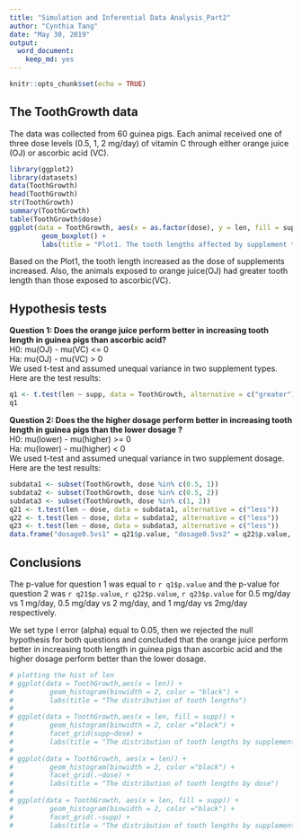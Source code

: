 ```yaml
---
title: "Simulation and Inferential Data Analysis_Part2"
author: "Cynthia Tang"
date: "May 30, 2019"
output:
  word_document:
    keep_md: yes
---
```


```r
knitr::opts_chunk$set(echo = TRUE)
```

## The ToothGrowth data

The data was collected from 60 guinea pigs. Each animal received one of three 
dose levels (0.5, 1, 2 mg/day) of vitamin C through either orange juice (OJ) or ascorbic acid (VC).
```r
library(ggplot2)
library(datasets)
data(ToothGrowth)
head(ToothGrowth)
str(ToothGrowth)
summary(ToothGrowth)
table(ToothGrowth$dose)
ggplot(data = ToothGrowth, aes(x = as.factor(dose), y = len, fill = supp)) +
        geom_boxplot() +
        labs(title = "Plot1. The tooth lengths affected by supplement types and dose")
```

Based on the Plot1, the tooth length increased as the dose of supplements increased.
Also, the animals exposed to orange juice(OJ) had greater tooth length than those exposed to ascorbic(VC).

## Hypothesis tests

**Question 1: Does the orange juice perform better in increasing tooth length in guinea pigs than ascorbic acid?**  
H0: mu(OJ) - mu(VC) <= 0   
Ha: mu(OJ) - mu(VC) > 0  
We used t-test and assumed unequal variance in two supplement types.  
Here are the test results:

```r
q1 <- t.test(len ~ supp, data = ToothGrowth, alternative = c("greater"))
q1
```
**Question 2: Does the the higher dosage perform better in increasing tooth length in guinea pigs than the lower dosage ?**  
H0: mu(lower) - mu(higher) >= 0  
Ha: mu(lower) - mu(higher) < 0   
We used t-test and assumed unequal variance in two supplement dosage.  
Here are the test results:

```r
subdata1 <- subset(ToothGrowth, dose %in% c(0.5, 1))
subdata2 <- subset(ToothGrowth, dose %in% c(0.5, 2))
subdata3 <- subset(ToothGrowth, dose %in% c(1, 2))
q21 <- t.test(len ~ dose, data = subdata1, alternative = c("less"))
q22 <- t.test(len ~ dose, data = subdata2, alternative = c("less"))
q23 <- t.test(len ~ dose, data = subdata3, alternative = c("less"))
data.frame("dosage0.5vs1" = q21$p.value, "dosage0.5vs2" = q22$p.value, "dosage1vs2" = q23$p.value)
```

## Conclusions

The p-value for question 1 was equal to `r q1$p.value` and the p-value for question 2 was
`r q21$p.value`, `r q22$p.value`, `r q23$p.value` for 0.5 mg/day vs 1 mg/day, 0.5 mg/day vs 2 mg/day, and 1 mg/day vs 2mg/day respectively. 

We set type I error (alpha) equal to 0.05, then we rejected the null hypothesis for both
questions and concluded that the orange juice perform better in increasing tooth length in guinea pigs than ascorbic acid and the higher dosage perform better than the lower dosage.

```r
# plotting the hist of len
# ggplot(data = ToothGrowth,aes(x = len)) +
#         geom_histogram(binwidth = 2, color = "black") +
#         labs(title = "The distribution of tooth lengths")
# 
# ggplot(data = ToothGrowth,aes(x = len, fill = supp)) +
#         geom_histogram(binwidth = 2, color ="black") +
#         facet_grid(supp~dose) +
#         labs(title = "The distribution of tooth lengths by supplement types and dose")
# 
# ggplot(data = ToothGrowth, aes(x = len)) +
#         geom_histogram(binwidth = 2, color ="black") +
#         facet_grid(.~dose) +
#         labs(title = "The distribution of tooth lengths by dose")
# 
# ggplot(data = ToothGrowth, aes(x = len, fill = supp)) +
#         geom_histogram(binwidth = 2, color ="black") +
#         facet_grid(.~supp) +
#         labs(title = "The distribution of tooth lengths by supplement types")

```

